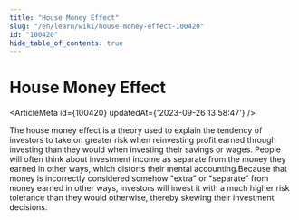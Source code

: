```yaml
---
title: "House Money Effect"
slug: "/en/learn/wiki/house-money-effect-100420"
id: "100420"
hide_table_of_contents: true
---
```



# House Money Effect

<ArticleMeta id={100420} updatedAt={'2023-09-26 13:58:47'} />
<div className='border-solid border-b border-t-0 my-4 border-[var(--ifm-color-gray-300)]' />

The house money effect is a theory used to explain the tendency of investors to take on greater risk when reinvesting profit earned through investing than they would when investing their savings or wages. People will often think about investment income as separate from the money they earned in other ways, which distorts their mental accounting.Because that money is incorrectly considered somehow "extra" or "separate" from money earned in other ways, investors will invest it with a much higher risk tolerance than they would otherwise, thereby skewing their investment decisions.
